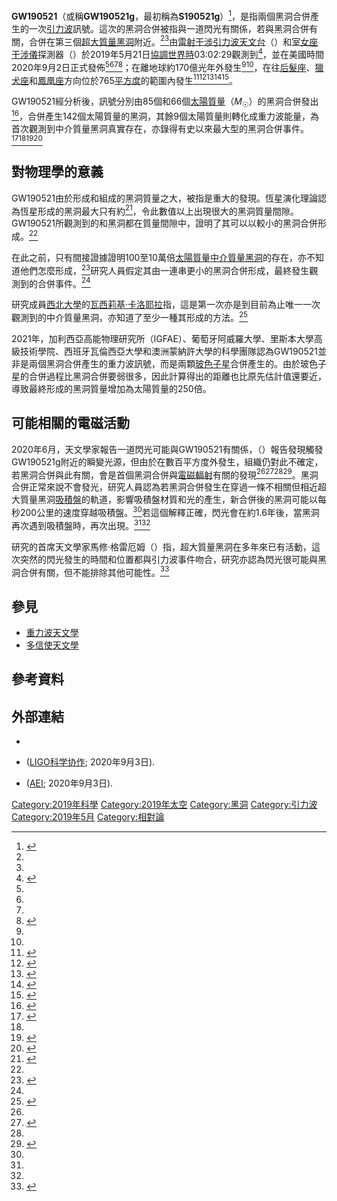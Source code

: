 {{NoteTA
|1=zh-hans:引力波; zh-hant:重力波;
|G1=Astronomy
}}
{{Infobox astronomical event
 |image_size=280px
|caption=LIGO漢福德（左）、LIGO利文斯頓（中）和室女座干涉儀（右）觀測到的重力波信號GW190521
 |ra={{RA|12|49|42.3}}<ref name="PRL-20200625"/>
 |dec={{DEC|−34|49|29}}<ref name="PRL-20200625"/>
 |epoch=[[J2000.0|J2000.0]]
 |distance={{convert|5300|Mpc|lk=on}}<ref name="AJ-20200902" />
 |detected_by=[[雷射干涉引力波天文台|雷射干涉引力波天文台]]、[[室女座干涉儀|室女座干涉儀]]<ref name="LIGO-20190521" /><ref name="NASA-20200625" />
}}
'''GW190521'''（或稱'''GW190521g'''，最初稱為'''S190521g'''）<ref name="PRL-20200902">{{cite journal |language=en |author=Abbott, R. |display-authors=et al. |title=GW190521: A Binary Black Hole Merger with a Total Mass of 150 M ⊙ |journal=[[Physical_Review_Letters|Physical Review Letters]] |date=2020-09-02 |volume=125 |issue=10 |pages=101102 |doi=10.1103/PhysRevLett.125.101102 }}</ref>，是指兩個黑洞合併產生的一次[[重力波_(相對論)|引力波]]訊號。這次的黑洞合併被指與一道閃光有關係，若與黑洞合併有關，合併在第三個[[超大質量黑洞|超大質量黑洞]]附近。<ref name="NASA-20200625" /><ref name="NYT-20200625" />由[[雷射干涉引力波天文台|雷射干涉引力波天文台]]（{{lang|en|LIGO}}）和[[室女座干涉儀|室女座干涉儀]]探測器（{{lang|en|Virgo}}）於2019年5月21日[[協調世界時|協調世界時]]03:02:29觀測到<ref name="UL-2020">{{cite news |language=en |title=GW trigger S190521g ('GW 190521') |url=https://www.swift.ac.uk/LVC/S190521g/ |date=2020 |work=[[萊斯特大學|萊斯特大學]] |accessdate= |archive-date=2020-06-28 |archive-url=https://web.archive.org/web/20200628111356/https://www.swift.ac.uk/LVC/S190521g/ |dead-url=no }}</ref>，並在美國時間2020年9月2日正式發佈<ref name="AJ-20200902" /><ref name="PRL-20200902" /><ref name="LIGO-20200902" /><ref>{{cite news | language=zh-tw | url=https://www.cna.com.tw/news/firstnews/202009030128.aspx | title=最大規模雙黑洞合併 科技部清大參與發現過程 | publisher=中央通訊社 | date=2020-09-03 | access-date=2020-09-09 | archive-date=2020-09-05 | archive-url=https://web.archive.org/web/20200905112020/https://www.cna.com.tw/news/firstnews/202009030128.aspx | dead-url=no }}</ref>；在離地球約170億光年外發生<ref name="PRL-20200902"/><ref name="NYT-20200903" />，在往[[后髮座|后髮座]]、[[獵犬座|獵犬座]]和[[鳳凰座|鳳凰座]]方向位於765[[平方度|平方度]]的範圍內發生<ref name="NASA-20190521">{{cite web |language=en |last=Mo |first=Geoffrey |title=GCN Circular - Number: 24640 - LIGO/Virgo S190521g: Updated sky localization |url=https://gcn.gsfc.nasa.gov/other/GW190521g.gcn3 |date=2019-05-21 |work=[[NASA|NASA]] |accessdate=2020-09-09 |archive-date=2020-06-27 |archive-url=https://web.archive.org/web/20200627180941/https://gcn.gsfc.nasa.gov/other/GW190521g.gcn3 |dead-url=no }}</ref><ref name="LIGO-20190521">{{cite web |language=en |title=Superevent info - S190521g |url=https://gracedb.ligo.org/superevents/S190521g/view/ |date=2019-05-21 |work=LIGO |accessdate= |archive-date=2020-06-28 |archive-url=https://web.archive.org/web/20200628043832/https://gracedb.ligo.org/superevents/S190521g/view/ |dead-url=no }}</ref><ref name="NASA-20200625">{{cite news |language=en |last=Cofield |first=Calla |title=Black Hole Collision May Have Exploded With Light |url=https://www.jpl.nasa.gov/news/news.php?feature=7688 |date=2020-06-25 |work=[[NASA|NASA]] |accessdate= |archive-date=2020-06-28 |archive-url=https://web.archive.org/web/20200628032649/https://www.jpl.nasa.gov/news/news.php?feature=7688 |dead-url=no }}</ref><ref name="NYT-20200625">{{cite news |language=en |last=Overbye |first=Dennis |title=Two Black Holes Colliding Not Enough? Make It Three - Astronomers claim to have seen a flash from the merger of two black holes within the maelstrom of a third, far bigger one. |url=https://www.nytimes.com/2020/06/25/science/black-hole-collision-ligo.html |date=2020-06-25 |work=The New York Times |accessdate= |archive-date=2020-06-25 |archive-url=https://web.archive.org/web/20200625153002/https://www.nytimes.com/2020/06/25/science/black-hole-collision-ligo.html |dead-url=no }}</ref><ref name="PHYS-20200625">{{cite news |language=en |author=Gradute Center, CUNY |title=Black hole collision may have exploded with light |url=https://phys.org/news/2020-06-black-hole-collision.html |date=2020-06-25 |work=Phys.org |accessdate= |archive-date=2020-06-26 |archive-url=https://web.archive.org/web/20200626004744/https://phys.org/news/2020-06-black-hole-collision.html |dead-url=no }}</ref>。

GW190521經分析後，訊號分別由85個和66個[[太陽質量|太陽質量]]（<var>M</var><sub>☉</sub>）的黑洞合併發出<ref name="FRBS-20200903">{{cite news |last=Siegel |first=Ethan |title=LIGO's Biggest Mass Merger Ever Foretells A Black Hole Revolution |url=https://www.forbes.com/sites/startswithabang/2020/09/03/ligos-biggest-mass-merger-ever-foretells-a-black-hole-revolution/ |date=2020-09-03 |work=[[Forbes|Forbes]] |accessdate= |archive-date=2020-09-04 |archive-url=https://web.archive.org/web/20200904074001/https://www.forbes.com/sites/startswithabang/2020/09/03/ligos-biggest-mass-merger-ever-foretells-a-black-hole-revolution/ |dead-url=no }}</ref>，合併產生142個太陽質量的黑洞，其餘9個太陽質量則轉化成重力波能量，為首次觀測到中介質量黑洞真實存在，亦錄得有史以來最大型的黑洞合併事件。<ref name="AJ-20200902">{{cite journal |language=en |author=Abbott, R. |display-authors=et al. |title=Properties and Astrophysical Implications of the 150 M ⊙ Binary Black Hole Merger GW190521 |journal=The Astrophysical Journal |date=2020-09-02 |volume=900 |issue=1 |pages=L13 |doi=10.3847/2041-8213/aba493 }}</ref><ref name="PRL-20200902" /><ref name="LIGO-20200902">{{cite news |language=en |author=Martin |title=GW190521: The Most Massive Black Hole collision Observed To Date |url=https://www.ligo.org/science/Publication-GW190521/flyer.pdf |date=2020-09-02 |work=LIGO Scientific Collaboration |accessdate= |archive-date=2020-09-04 |archive-url=https://web.archive.org/web/20200904170948/https://www.ligo.org/science/Publication-GW190521/flyer.pdf |dead-url=no }}</ref><ref>{{cite news | language=zh-hk | url=https://www.thestandnews.com/cosmos/ligo-%E8%88%87-virgo-%E7%A2%BA%E8%AA%8D%E8%BF%84%E4%BB%8A%E5%B7%B2%E7%9F%A5%E6%9C%80%E5%A4%A7%E5%9E%8B%E9%BB%91%E6%B4%9E%E5%90%88%E4%BD%B5-%E8%B3%AA%E9%87%8F%E7%82%BA%E5%A4%AA%E9%99%BD-142-%E5%80%8D/ | title=LIGO 與 Virgo 確認迄今已知最大型黑洞合併　質量為太陽 142 倍 | publisher=立場新聞 | date=2020-09-03 | access-date=2020-09-09 | archive-date=2020-09-11 | archive-url=https://web.archive.org/web/20200911151544/https://www.thestandnews.com/cosmos/ligo-%E8%88%87-virgo-%E7%A2%BA%E8%AA%8D%E8%BF%84%E4%BB%8A%E5%B7%B2%E7%9F%A5%E6%9C%80%E5%A4%A7%E5%9E%8B%E9%BB%91%E6%B4%9E%E5%90%88%E4%BD%B5-%E8%B3%AA%E9%87%8F%E7%82%BA%E5%A4%AA%E9%99%BD-142-%E5%80%8D/ | dead-url=no }}</ref>

== 對物理學的意義 ==
GW190521由於形成和組成的黑洞質量之大，被指是重大的發現。恆星演化理論認為恆星形成的黑洞最大只有約{{solar mass|60}}<ref name="Mapelli2020">{{cite journal|language=en | last1=Mapelli | first1=M. | last2=Spera | first2=M.| last3= Montanari | first3=E.| last4=Limongi | first4=M.| last5= Chieffi | first5=A.| last6= Giacobbo | first6=N. | last7=Bressan | first7=A. | last8=Bouffanais | first8=Y. | title=Impact of the Rotation and Compactness of Progenitors on the Mass of Black Holes | journal=The Astrophysical Journal |volume= 888|issue= 2|year= 2020|pages= 76|doi= 10.3847/1538-4357/ab584d}}</ref>，令此數值以上出現很大的黑洞質量間隙。GW190521所觀測到的{{solar mass|{{val|85|21|14}}}}和{{solar mass|{{val|142|28|16}}}}黑洞都在質量間隙中，證明了其可以以較小的黑洞合併形成。<ref name="AJ-20200902"/>

在此之前，只有間接證據證明100至10萬倍[[太陽質量|太陽質量]][[中介質量黑洞|中介質量黑洞]]的存在，亦不知道他們怎麼形成，<ref>{{cite journal |language=en | bibcode=2004IJMPD..13....1M | title=Intermediate-Mass Black Holes | last1=Miller | first1=M. Coleman | last2=Colbert | first2=E. J. M. | journal=International Journal of Modern Physics D | year=2004 | volume=13 | issue=1 | page=1 | doi=10.1142/S0218271804004426 | arxiv=astro-ph/0308402 <!--| s2cid=118959484-->}}</ref>研究人員假定其由一連串更小的黑洞合併形成，最終發生觀測到的合併事件。<ref name="LIGO-20200902" />

研究成員[[西北大學_(伊利諾伊州)|西北大學]]的[[瓦西莉基·卡洛耶拉|瓦西莉基·卡洛耶拉]]指，這是第一次亦是到目前為止唯一一次觀測到的中介質量黑洞，亦知道了至少一種其形成的方法。<ref name="NYT-20200903">{{cite news | language=en | last=Overbye | first=Dennis | archive-url=https://web.archive.org/web/20200902193002/https://www.nytimes.com/2020/09/02/science/black-hole-astronomy-physics.html | archive-date=2020-09-02 | title=These Black Holes Shouldn't Exist, but There They Are - On the far side of the universe, a collision of dark giants sheds light on an invisible process of cosmic growth. | url=https://www.nytimes.com/2020/09/02/science/black-hole-astronomy-physics.html | date=2020-09-03 | work=The New York Times | accessdate= | dead-url=no }}</ref>

2021年，加利西亞高能物理研究所（IGFAE）、葡萄牙阿威羅大學、里斯本大學高級技術學院、西班牙瓦倫西亞大學和澳洲蒙納許大學的科學團隊認為GW190521並非是兩個黑洞合併產生的重力波訊號，而是兩顆[[玻色子星|玻色子星]]合併產生的。由於玻色子星的合併過程比黑洞合併要弱很多，因此計算得出的距離也比原先估計值還要近，導致最終形成的黑洞質量增加為太陽質量的250倍。

== 可能相關的電磁活動 ==
2020年6月，天文學家報告一道閃光可能與GW190521有關係，{{link-en|茲威基瞬變設施|Zwicky Transient Facility}}（{{lang|en|ZTF}}）報告發現觸發GW190521g附近的瞬變光源，但由於在數百平方度外發生，組織仍對此不確定，若黑洞合併與此有關，會是首個黑洞合併與[[電磁輻射|電磁輻射]]有關的發現<ref name="NASA-20200625" /><ref name="PRL-20200625">{{cite journal | language=en | author=Graham, M.J. | display-authors=et al. | url=https://authors.library.caltech.edu/104019/1/PhysRevLett.124.251102.pdf | title=Candidate Electromagnetic Counterpart to the Binary Black Hole Merger Gravitational-Wave Event S190521g | journal=Physical Review Letters | year=2020 | volume=124 | issue=25 | page=251102 | doi=10.1103/PhysRevLett.124.251102 | pmid=32639755 | arxiv=2006.14122 | bibcode=2020PhRvL.124y1102G | access-date= | archive-date=2020-07-11 | archive-url=https://web.archive.org/web/20200711111646/https://authors.library.caltech.edu/104019/1/PhysRevLett.124.251102.pdf | dead-url=no }}</ref><ref name="NYT-20200625" /><ref name="SD-20200626">{{cite news | language=en | title=Black hole collision may have exploded with light | url=https://www.spacedaily.com/reports/Black_hole_collision_may_have_exploded_with_light_999.html | date=2020-06-26 | work=ScienceDaily | accessdate= | archive-date=2020-06-26 | archive-url=https://web.archive.org/web/20200626151648/https://www.spacedaily.com/reports/Black_hole_collision_may_have_exploded_with_light_999.html | dead-url=no }}</ref>。黑洞合併正常來說不會發光，研究人員認為若黑洞合併發生在穿過一條不相關但相近超大質量黑洞[[吸積盤|吸積盤]]的軌道，影響吸積盤材質和光的產生，新合併後的黑洞可能以每秒200公里的速度穿越吸積盤。<ref name="IFLS-20200625" />若這個解釋正確，閃光會在約1.6年後，當黑洞再次遇到吸積盤時，再次出現。<ref name="PRL-20200625" /><ref name="IFLS-20200625" />

研究的首席天文學家馬修·格雷厄姆（{{lang|en|Matthew Graham}}）指，超大質量黑洞在多年來已有活動，這次突然的閃光發生的時間和位置都與引力波事件吻合，研究亦認為閃光很可能與黑洞合併有關，但不能排除其他可能性。<ref name="IFLS-20200625">{{cite news | language=en | last=Carpineti | first=Alfredo | title=Astronomers May Have Observed The First Flare From A Black Hole Collision | url=https://www.iflscience.com/space/astronomers-may-have-observed-the-first-flare-from-a-black-hole-collision/ | date=2020-06-25 | work=IFLScience | accessdate= | archive-date=2020-06-29 | archive-url=https://web.archive.org/web/20200629155728/https://www.iflscience.com/space/astronomers-may-have-observed-the-first-flare-from-a-black-hole-collision/ | dead-url=no }}</ref>

== 參見 ==
{{wikinews|科學家發現最大規模黑洞合併事件}}
* [[重力波天文學|重力波天文學]]
* [[多信使天文學|多信使天文學]]

== 參考資料 ==
{{reflist|30em}}

== 外部連結 ==
* {{cite web|url=https://www.ligo.org/detections/GW190521.php|title=GW190521|publisher=[[LIGO|LIGO]]|accessdate=2020-09-11|archive-date=2021-02-03|archive-url=https://web.archive.org/web/20210203115719/https://www.ligo.org/detections/GW190521.php|dead-url=no}}
* {{En}}{{youtube|JtpO5S1XhG8|GW190521網絡研討會}} ([[LIGO科学协作|LIGO科学协作]]; 2020年9月3日).
* {{En}}{{YouTube|zRmwtL6lvIM|黑洞合併的模擬}} ([[马克斯·普朗克引力物理研究所|AEI]]; 2020年9月3日).

{{引力波}}
{{Portal bar|天文学|物理|太空}}
{{Sky|12|49|42.3|-|34|49|29|17000000}}

[[Category:2019年科學|Category:2019年科學]]
[[Category:2019年太空|Category:2019年太空]]
[[Category:黑洞|Category:黑洞]]
[[Category:引力波|Category:引力波]]
[[Category:2019年5月|Category:2019年5月]]
[[Category:相對論|Category:相對論]]